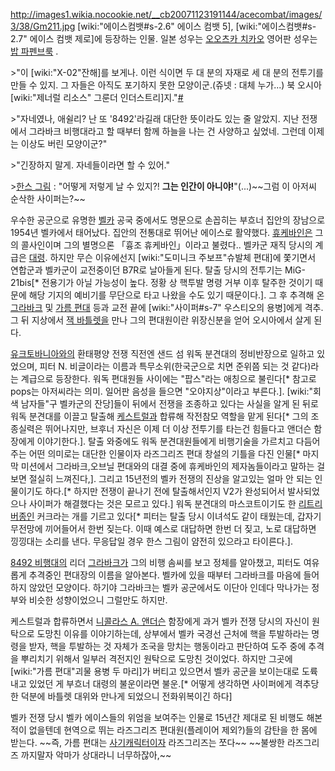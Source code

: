 http://images1.wikia.nocookie.net/__cb20071123191144/acecombat/images/3/38/Gm211.jpg
[wiki:"에이스컴뱃#s-2.6" 에이스 컴뱃 5], [wiki:"에이스컴뱃#s-2.7" 에이스 컴뱃 제로]에 등장하는 인물. 일본 성우는 [[오오츠카 치카오]] 영어판 성우는 [[밥 파펜브룩]] .

>"이 [wiki:"X-02"잔해]를 보게나. 이런 식이면 두 대 분의 자재로 세 대 분의 전투기를 만들 수 있지. 그 자들은 아직도 포기하지 못한 모양이군.(쥬넷 : 대체 누가...) 북 오시아 [wiki:"제너럴 리소스" 그룬더 인더스트리]지."[http://cafe.naver.com/acecombatweb/8171 #]

>"자네였나, 애쉴리? 난 또 '8492'라길래 대단한 뜻이라도 있는 줄 알았지. 지난 전쟁에서 그라바크 비행대라고 할 때부터 함께 하늘을 나는 건 사양하고 싶었네. 그런데 이제는 이상도 버린 모양이군?"

>"긴장하지 말게. 자네들이라면 할 수 있어."

>[[한스 그림]] : "어떻게 저렇게 날 수 있지?! '''그는 인간이 아니야!'''"(...)~~그럼 이 아저씨 순삭한 사이퍼는?~~

우수한 공군으로 유명한 [[벨카]] 공국 중에서도 명문으로 손꼽히는 부흐너 집안의 장남으로 1954년 벨카에서 태어났다. 집안의 전통대로 뛰어난 에이스로 활약했다. [[휴케바인]]은 그의 콜사인이며 그의 별명으론 「흉조 휴케바인」이라고 불렸다.. 벨카군 재직 당시의 계급은 [[대령]]. 하지만 무슨 이유에선지 [wiki:"도미니크 주보프"슈발체 편대]에 쫓기면서 연합군과 벨카군이 교전중이던 B7R로 날아들게 된다. 탈출 당시의 전투기는 MiG-21bis[* 전용기가 아닐 가능성이 높다. 정황 상 핵투발 명령 거부 이후 탈주한 것이기 때문에 해당 기지의 예비기를 무단으로 타고 나왔을 수도 있기 때문이다.]. 그 후 추격해 온 [[그라바크]] 및 [[가름 편대]] 등과 교전 끝에 [wiki:"사이퍼#s-7" 우스티오의 용병]에게 격추. 그 뒤 지상에서 [[잭 바틀렛]]을 만나 그의 편대원이란 위장신분을 얻어 오시아에서 살게 된다. 

[[유크토바니아]]와의 환태평양 전쟁 직전엔 샌드 섬 워독 분견대의 정비반장으로 일하고 있었으며, 피터 N. 비글이라는 이름과 특무소위(한국군으로 치면 준위쯤 되는 것 같다)라는 계급으로 등장한다. 워독 편대원들 사이에는 "팝스"라는 애칭으로 불린다[* 참고로 pops는 아저씨라는 의미. 일어판 음성을 들으면 "오야지상"이라고 부른다.]. [wiki:"회색 남자들"구 벨카군의 잔당]들이 뒤에서 전쟁을 조종하고 있다는 사실을 알게 된 뒤로 워독 분견대를 이끌고 탈출해 [[케스트럴]]과 합류해 작전참모 역할을 맡게 된다[* 그의 조종실력은 뛰어나지만, 브후너 자신은 이제 더 이상 전투기를 타는건 힘들다고 앤더슨 함장에게 이야기한다.]. 탈출 와중에도 워독 분견대원들에게 비행기술을 가르치고 다듬어주는 어떤 의미로는 대단한 인물이자 라즈그리즈 편대 창설의 기틀을 다진 인물[* 마지막 미션에서 그라바크,오브닐 편대와의 대결 중에 휴케바인의 제자놈들이라고 말하는 걸 보면 절실히 느껴진다,]. 그리고 15년전의 벨카 전쟁의 진상을 알고있는 얼마 안 되는 인물이기도 하다.[* 하지만 전쟁이 끝나기 전에 탈출해서인지 V2가 완성되어서 발사되었으나 사이퍼가 해결했다는 것은 모르고 있다.] 워독 분견대의 마스코트이기도 한 [[리트리버]]종인 커크라는 개를 기르고 있다[* 피터는 탈출 당시 이녀석도 같이 태웠는데, 갑자기 무전망에 끼어들어서 한번 짖는다. 이때 예스로 대답하면 한번 더 짖고, 노로 대답하면 낑낑대는 소리를 낸다. 무응답일 경우 한스 그림이 얌전히 있으라고 타이른다.].

[[8492 비행대]]의 리더 [[그라바크]]가 그의 비행 솜씨를 보고 정체를 알아챘고, 피터도 여유롭게 추격중인 편대장의 이름을 알아본다. 벨카에 있을 때부터 그라바크를 마음에 들어하지 않았던 모양이다. 하기야 그라바크는 벨카 공군에서도 이단아 인데다 막나가는 정부와 비슷한 성향이었으니 그럴만도 하지만.

케스트럴과 합류하면서 [[니콜라스 A. 앤더슨]] 함장에게 과거 벨카 전쟁 당시의 자신이 원탁으로 도망친 이유를 이야기하는데, 상부에서 벨카 국경선 근처에 핵을 투발하라는 명령을 받자, 핵을 투발하는 것 자체가 조국을 망치는 행동이라고 판단하여 도주 중에 추격을 뿌리치기 위해서 일부러 격전지인 원탁으로 도망친 것이었다. 하지만 그곳에 [wiki:"가름 편대"괴물 용병 두 마리]가 버티고 있으면서 벨카 공군을 보이는대로 도륙내고 있었던 게 부흐너 대령의 불운이라면 불운.[* 어떻게 생각하면 사이퍼에게 격추당한 덕분에 바틀렛 대위와 만나게 되었으니 전화위복이긴 하다]

벨카 전쟁 당시 벨카 에이스들의 위엄을 보여주는 인물로 15년간 제대로 된 비행도 해본 적이 없을텐데 현역으로 뛰는 라즈그리즈 편대원(플레이어 제외?)들의 감탄을 한 몸에 받는다. ~~즉, 가름 편대는 [[사기캐릭터]]이자 라즈그리즈는 쪼다~~ ~~불쌍한 라즈그리즈 까지말자 악마가 상대라니 너무하잖아,~~
